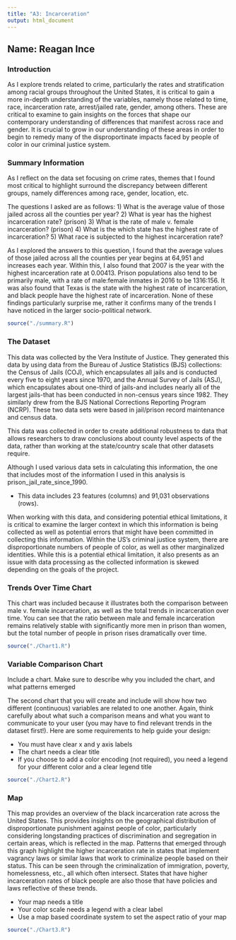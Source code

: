 ```yaml
---
title: "A3: Incarceration"
output: html_document
---
```

## Name: Reagan Ince

### Introduction

As I explore trends related to crime, particularly the rates and stratification among racial groups throughout the United States, it is critical to gain a more in-depth understanding of the variables, namely those related to time, race, incarceration rate, arrest/jailed rate, gender, among others. These are critical to examine to gain insights on the forces that shape our contemporary understanding of differences that manifest across race and gender. It is crucial to grow in our understanding of these areas in order to begin to remedy many of the disproportinate impacts faced by people of color in our criminal justice system. 


### Summary Information

As I reflect on the data set focusing on crime rates, themes that I found most critical to highlight surround the discrepancy between different groups, namely differences among race, gender, location, etc. 

The questions I asked are as follows: 
1) What is the average value of those jailed across all the counties per year?
2) What is year has the highest incarceration rate? (prison)
3) What is the rate of male v. female incarceration? (prison)
4) What is the which state has the highest rate of incarceration?
5) What race is subjected to the highest incarceration rate?

As I explored the answers to this question, I found that the average values of those jailed across all the counties per year begins at 64,951 and increases each year. Within this, I also found that 2007 is the year with the highest incarceration rate at 0.00413. Prison populations also tend to be primarily male, with a rate of male:female inmates in 2016 to be 1316:156. It was also found that Texas is the state with the highest rate of incarceration, and black people have the highest rate of incarceration. None of these findings particularly surprise me, rather it confirms many of the trends I have noticed in the larger socio-political network.

```r
source("./summary.R")
```

### The Dataset

This data was collected by the Vera Institute of Justice. They generated this data by using data from the Bureau of Justice Statistics (BJS) collections: the Census of Jails (COJ), which encapsulates all jails and is conducted every five to eight years since 1970, and the Annual Survey of Jails (ASJ), which encapsulates about one-third of jails-and includes nearly all of the largest jails-that has been conducted in non-census years since 1982. They similarly drew from the BJS National Corrections Reporting Program (NCRP). These two data sets were based in jail/prison record maintenance and census data. 

This data was collected in order to create additional robustness to data that allows researchers to draw conclusions about county level aspects of the data, rather than working at the state/country scale that other datasets require.

Although I used various data sets in calculating this information, the one that includes most of the information I used in this analysis is prison_jail_rate_since_1990. 

- This data includes 23 features (columns) and 91,031 observations (rows).

When working with this data, and considering potential ethical limitations, it is critical to examine the larger context in which this information is being collected as well as potential errors that might have been committed in collecting this information. Within the US's criminal justice system, there are disproportionate numbers of people of color, as well as other marginalized identities. While this is a potential ethical limitation, it also presents as an issue with data processing as the collected information is skewed depending on the goals of the project.

### Trends Over Time Chart

This chart was included because it illustrates both the comparison between male v. female incarceration, as well as the total trends in incarceration over time. You can see that the ratio between male and female incarceration remains relatively stable with significantly more men in prison than women, but the total number of people in prison rises dramatically over time. 


```r
source("./Chart1.R")
```

### Variable Comparison Chart

Include a chart. Make sure to describe why you included the chart, and what patterns emerged

The second chart that you will create and include will show how two different (continuous) variables are related to one another. Again, think carefully about what such a comparison means and what you want to communicate to your user (you may have to find relevant trends in the dataset first!). Here are some requirements to help guide your design:

- You must have clear x and y axis labels
- The chart needs a clear title
- If you choose to add a color encoding (not required), you need a legend for your different color and a clear legend title

```r
source("./Chart2.R")
```

### Map

This map provides an overview of the black incarceration rate across the United States. This provides insights on the geographical distribution of disproportionate punishment against people of color, particularly considering longstanding practices of discrimination and segregation in certain areas, which is reflected in the map. Patterns that emerged through this graph highlight the higher incarceration rate in states that implement vagrancy laws or similar laws that work to criminalize people based on their status. This can be seen through the criminalization of immigration, poverty, homelessness, etc., all which often intersect. States that have higher incarceration rates of black people are also those that have policies and laws reflective of these trends.

- Your map needs a title
- Your color scale needs a legend with a clear label
- Use a map based coordinate system to set the aspect ratio of your map

```r
source("./Chart3.R")
```
